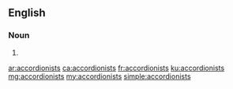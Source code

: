 ==English==

===Noun===
{{head|en|noun plural form}}

# {{plural of|accordionist|lang=en}}

[[ar:accordionists]]
[[ca:accordionists]]
[[fr:accordionists]]
[[ku:accordionists]]
[[mg:accordionists]]
[[my:accordionists]]
[[simple:accordionists]]